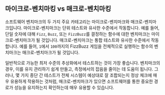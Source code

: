 ## 마이크로-벤치마킹 vs 매크로-벤치마킹

소프트웨어 벤치마크의 두 가지 주요 카테고리는 마이크로-벤치마크와 매크로-벤치마크입니다.
마이크로-벤치마크는 단위 테스트와 유사한 수준에서 작동합니다.
예를 들어, 단일 숫자에 대해 `Fizz`, `Buzz`, 또는 `FizzBuzz`를 결정하는 함수에 대한 벤치마크는 마이크로-벤치마크가 될 것입니다.
매크로-벤치마크는 통합 테스트와 유사한 수준에서 작동합니다.
예를 들어, `1`에서 `100`까지의 FizzBuzz 게임을 전체적으로 실행하는 함수의 벤치마크는 매크로-벤치마크가 될 것입니다.

일반적으로 가능한 최저 수준의 추상화에서 테스트하는 것이 가장 좋습니다.
벤치마크의 경우, 이를 유지 관리하기 쉽게 만들고,
측정에서의 잡음을 줄이는 데 도움이 됩니다.
그러나, 몇 가지 종단 간 테스트가 전체 시스템이 예상대로 잘 조합되는지 정상 체크에 매우 유용하게 작용하는 것처럼,
매크로-벤치마크가 있으면 소프트웨어를 통한 중요한 경로가 성능을 유지하는지 확인하는데 매우 유용할 수 있습니다.
